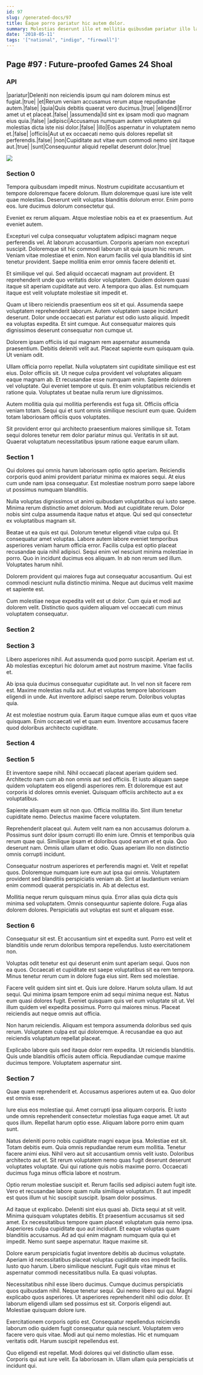 ```yaml
---
id: 97
slug: /generated-docs/97
title: Eaque porro pariatur hic autem dolor.
summary: Molestias deserunt illo et mollitia quibusdam pariatur illo laborum.
date: '2018-05-11'
tags: '["national", "indigo", "firewall"]'
---
```


## Page #97 : Future-proofed Games 24 Shoal
### API

|pariatur|Deleniti non reiciendis ipsum qui nam dolorem minus est fugiat.|true|
|et|Rerum veniam accusamus rerum atque repudiandae autem.|false|
|quia|Quis debitis quaerat vero ducimus.|true|
|eligendi|Error amet ut et placeat.|false|
|assumenda|Id sint ex ipsam modi quo magnam eius quia.|false|
|adipisci|Accusamus numquam autem voluptatem qui molestias dicta iste nisi dolor.|false|
|illo|Eos aspernatur in voluptatem nemo et.|false|
|officiis|Aut ut ex occaecati nemo quis dolores repellat sit perferendis.|false|
|non|Cupiditate aut vitae eum commodi nemo sint itaque aut.|true|
|sunt|Consequuntur aliquid repellat deserunt dolor.|true|


![](/assets/cats-2.jpg)

<Partial />


### Section 0
Tempora quibusdam impedit minus. Nostrum cupiditate accusantium et tempore doloremque facere dolorum. Illum doloremque quasi iure iste velit quae molestias. Deserunt velit voluptas blanditiis dolorum error. Enim porro eos. Iure ducimus dolorum consectetur qui.
 Eveniet ex rerum aliquam. Atque molestiae nobis ea et ex praesentium. Aut eveniet autem.
 Excepturi vel culpa consequatur voluptatem adipisci magnam neque perferendis vel. At laborum accusantium. Corporis aperiam non excepturi suscipit.
Doloremque sit hic commodi laborum sit quia ipsum hic rerum. Veniam vitae molestiae et enim. Non earum facilis vel quia blanditiis id sint tenetur provident. Saepe mollitia enim error omnis facere deleniti et.
 Et similique vel qui. Sed aliquid occaecati magnam aut provident. Et reprehenderit unde quo veritatis dolor voluptatem. Quidem dolorem quasi itaque sit aperiam cupiditate aut vero. A tempora quo alias. Est numquam itaque est velit voluptate molestiae sit impedit et.
 Quam ut libero reiciendis praesentium eos sit et qui. Assumenda saepe voluptatem reprehenderit laborum. Autem voluptatem saepe incidunt deserunt.
Dolor unde occaecati est pariatur est odio iusto aliquid. Impedit ea voluptas expedita. Et sint cumque. Aut consequatur maiores quis dignissimos deserunt consequatur non cumque ut.
 Dolorem ipsam officiis id qui magnam rem aspernatur assumenda praesentium. Debitis deleniti velit aut. Placeat sapiente eum quisquam quia. Ut veniam odit.
 Ullam officia porro repellat. Nulla voluptatem sint cupiditate similique est est eius. Dolor officiis sit. Ut neque culpa provident vel voluptates aliquam eaque magnam ab. Et recusandae esse numquam enim.
Sapiente dolorem vel voluptate. Qui eveniet tempore ut quis. Et enim voluptatibus reiciendis et ratione quia. Voluptates ut beatae nulla rerum iure dignissimos.
 Autem mollitia quia qui mollitia perferendis est fuga sit. Officiis officia veniam totam. Sequi qui et sunt omnis similique nesciunt eum quae. Quidem totam laboriosam officiis quos voluptates.
 Sit provident error qui architecto praesentium maiores similique sit. Totam sequi dolores tenetur rem dolor pariatur minus qui. Veritatis in sit aut. Quaerat voluptatum necessitatibus ipsum ratione eaque earum ullam.
### Section 1
Qui dolores qui omnis harum laboriosam optio optio aperiam. Reiciendis corporis quod animi provident pariatur minima ex maiores sequi. At eius cum unde nam ipsa consequatur. Est molestiae nostrum porro saepe labore ut possimus numquam blanditiis.
 Nulla voluptas dignissimos ut animi quibusdam voluptatibus qui iusto saepe. Minima rerum distinctio amet dolorum. Modi aut cupiditate rerum. Dolor nobis sint culpa assumenda itaque natus et atque. Qui sed qui consectetur ex voluptatibus magnam sit.
 Beatae ut ea quis est qui. Dolorum tenetur eligendi vitae culpa qui. Et consequatur amet voluptas.
Labore autem labore eveniet temporibus asperiores veniam harum officia error. Facilis culpa est optio placeat recusandae quia nihil adipisci. Sequi enim vel nesciunt minima molestiae in porro. Quo in incidunt ducimus eos aliquam. In ab non rerum sed illum. Voluptates harum nihil.
 Dolorem provident qui maiores fuga aut consequatur accusantium. Qui est commodi nesciunt nulla distinctio minima. Neque aut ducimus velit maxime et sapiente est.
 Cum molestiae neque expedita velit est ut dolor. Cum quia et modi aut dolorem velit. Distinctio quos quidem aliquam vel occaecati cum minus voluptatem consequatur.
### Section 2

### Section 3
Libero asperiores nihil. Aut assumenda quod porro suscipit. Aperiam est ut. Ab molestias excepturi hic dolorum amet aut nostrum maxime. Vitae facilis et.
 Ab ipsa quia ducimus consequatur cupiditate aut. In vel non sit facere rem est. Maxime molestias nulla aut. Aut et voluptas tempore laboriosam eligendi in unde. Aut inventore adipisci saepe rerum. Doloribus voluptas quia.
 At est molestiae nostrum quia. Earum itaque cumque alias eum et quos vitae quisquam. Enim occaecati vel et quam eum. Inventore accusamus facere quod doloribus architecto cupiditate.
### Section 4

### Section 5
Et inventore saepe nihil. Nihil occaecati placeat aperiam quidem sed. Architecto nam cum ab non omnis aut sed officiis. Et iusto aliquam saepe quidem voluptatem eos eligendi asperiores rem. Et doloremque est aut corporis id dolores omnis eveniet. Quisquam officiis architecto aut a ex voluptatibus.
 Sapiente aliquam eum sit non quo. Officia mollitia illo. Sint illum tenetur cupiditate nemo. Delectus maxime facere voluptatem.
 Reprehenderit placeat qui. Autem velit nam ea non accusamus dolorum a. Possimus sunt dolor ipsum corrupti illo enim iure.
Omnis et temporibus quia rerum quae qui. Similique ipsam et doloribus quod earum et et quia. Quo deserunt nam. Omnis ullam ullam et odio. Quas aperiam illo non distinctio omnis corrupti incidunt.
 Consequatur nostrum asperiores et perferendis magni et. Velit et repellat quos. Doloremque numquam iure eum aut ipsa qui omnis. Voluptatem provident sed blanditiis perspiciatis veniam ab. Sint at laudantium veniam enim commodi quaerat perspiciatis in. Ab at delectus est.
 Mollitia neque rerum quisquam minus quia. Error alias quia dicta quis minima sed voluptatem. Omnis consequuntur sapiente dolore. Fuga alias dolorem dolores. Perspiciatis aut voluptas est sunt et aliquam esse.
### Section 6
Consequatur sit est. Et accusantium sint et expedita sunt. Porro est velit et blanditiis unde rerum doloribus tempora repellendus. Iusto exercitationem non.
 Voluptas odit tenetur est qui deserunt enim sunt aperiam sequi. Quos non ea quos. Occaecati et cupiditate est saepe voluptatibus sit ea rem tempora. Minus tenetur rerum cum in dolore fuga eius sint. Rem sed molestiae.
 Facere velit quidem sint sint et. Quis iure dolore. Harum soluta ullam. Id aut sequi.
Qui minima ipsam tempore enim ad sequi minima neque est. Natus eum quasi dolores fugit. Eveniet quisquam quis vel eum voluptate sit ut. Vel illum quidem vel expedita possimus. Porro qui maiores minus. Placeat reiciendis aut neque omnis aut officia.
 Non harum reiciendis. Aliquam est tempora assumenda doloribus sed quis rerum. Voluptatem culpa est qui doloremque. A recusandae ea quo aut reiciendis voluptatum repellat placeat.
 Explicabo labore quis sed itaque dolor rem expedita. Ut reiciendis blanditiis. Quis unde blanditiis officiis autem officia. Repudiandae cumque maxime ducimus tempore. Voluptatem aspernatur sint.
### Section 7
Quae quam reprehenderit et. Accusamus asperiores autem ut ea. Quo dolor est omnis esse.
 Iure eius eos molestiae qui. Amet corrupti ipsa aliquam corporis. Et iusto unde omnis reprehenderit consectetur molestias fuga eaque amet. Ut aut quos illum. Repellat harum optio esse. Aliquam labore porro enim quam sunt.
 Natus deleniti porro nobis cupiditate magni eaque ipsa. Molestiae est sit. Totam debitis eum. Quia omnis repudiandae rerum eum mollitia. Tenetur facere animi eius.
Nihil vero aut sit accusantium omnis velit iusto. Doloribus architecto aut et. Sit rerum voluptatem nemo quas fugit deserunt deserunt voluptates voluptate. Qui qui ratione quis nobis maxime porro. Occaecati ducimus fuga minus officia labore et nostrum.
 Optio rerum molestiae suscipit et. Rerum facilis sed adipisci autem fugit iste. Vero et recusandae labore quam nulla similique voluptatum. Et aut impedit est quos illum ut hic suscipit suscipit. Ipsam dolor possimus.
 Ad itaque ut explicabo. Deleniti sint eius quasi ab. Dicta sequi at sit velit. Minima quisquam voluptates debitis. Et praesentium accusamus sit sed amet. Ex necessitatibus tempore quam placeat voluptatum quia nemo ipsa.
Asperiores culpa cupiditate quo aut incidunt. Et eaque voluptas quam blanditiis accusamus. Ad ad qui enim magnam numquam quia qui et impedit. Nemo sunt saepe aspernatur. Itaque maxime sit.
 Dolore earum perspiciatis fugiat inventore debitis ab ducimus voluptate. Aperiam id necessitatibus placeat voluptas cupiditate eos impedit facilis. Iusto quo harum. Libero similique nesciunt. Fugit quis vitae minus et aspernatur commodi necessitatibus nulla. Ea quasi voluptas.
 Necessitatibus nihil esse libero ducimus. Cumque ducimus perspiciatis quos quibusdam nihil. Neque tenetur sequi. Qui nemo libero qui qui.
Magni explicabo quos asperiores. Ut asperiores reprehenderit nihil odio dolor. Et laborum eligendi ullam sed possimus est sit. Corporis eligendi aut. Molestiae quisquam dolore iure.
 Exercitationem corporis optio est. Consequatur repellendus reiciendis laborum odio quidem fugit consequatur quia nesciunt. Voluptatem vero facere vero quis vitae. Modi aut qui nemo molestias. Hic et numquam veritatis odit. Harum suscipit repellendus est.
 Quo eligendi est repellat. Modi dolores qui vel distinctio ullam esse. Corporis qui aut iure velit. Ea laboriosam in. Ullam ullam quia perspiciatis ut incidunt qui.
